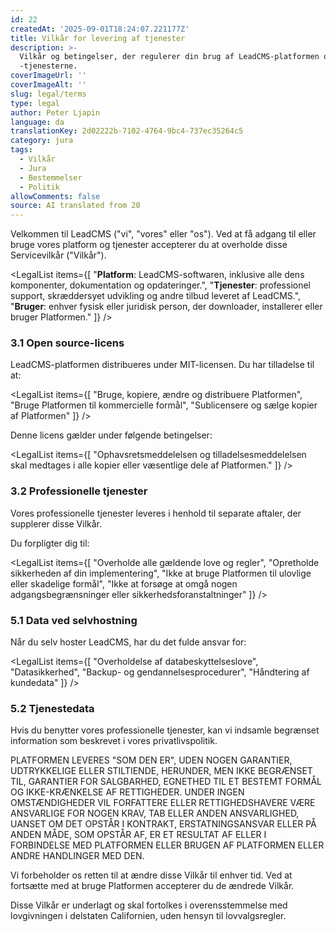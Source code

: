```yaml
---
id: 22
createdAt: '2025-09-01T18:24:07.221177Z'
title: Vilkår for levering af tjenester
description: >-
  Vilkår og betingelser, der regulerer din brug af LeadCMS-platformen og
  -tjenesterne.
coverImageUrl: ''
coverImageAlt: ''
slug: legal/terms
type: legal
author: Peter Ljapin
language: da
translationKey: 2d02222b-7102-4764-9bc4-737ec35264c5
category: jura
tags:
  - Vilkår
  - Jura
  - Bestemmelser
  - Politik
allowComments: false
source: AI translated from 20
---
```


<LegalSection title="1. Introduktion">

Velkommen til LeadCMS ("vi", "vores" eller "os"). Ved at få adgang til eller bruge vores platform og tjenester accepterer du at overholde disse Servicevilkår ("Vilkår").

</LegalSection>

<LegalSection title="2. Definitioner">

<LegalList items={[
  "<strong>Platform</strong>: LeadCMS-softwaren, inklusive alle dens komponenter, dokumentation og opdateringer.",
  "<strong>Tjenester</strong>: professionel support, skræddersyet udvikling og andre tilbud leveret af LeadCMS.",
  "<strong>Bruger</strong>: enhver fysisk eller juridisk person, der downloader, installerer eller bruger Platformen."
]} />

</LegalSection>

<LegalSection title="3. Licens og brugsrettigheder">

### 3.1 Open source-licens

LeadCMS-platformen distribueres under MIT-licensen. Du har tilladelse til at:

<LegalList items={[
  "Bruge, kopiere, ændre og distribuere Platformen",
  "Bruge Platformen til kommercielle formål",
  "Sublicensere og sælge kopier af Platformen"
]} />

Denne licens gælder under følgende betingelser:

<LegalList items={[
  "Ophavsretsmeddelelsen og tilladelsesmeddelelsen skal medtages i alle kopier eller væsentlige dele af Platformen."
]} />

### 3.2 Professionelle tjenester

Vores professionelle tjenester leveres i henhold til separate aftaler, der supplerer disse Vilkår.

</LegalSection>

<LegalSection title="4. Brugerens forpligtelser">

Du forpligter dig til:

<LegalList items={[
  "Overholde alle gældende love og regler",
  "Opretholde sikkerheden af din implementering",
  "Ikke at bruge Platformen til ulovlige eller skadelige formål",
  "Ikke at forsøge at omgå nogen adgangsbegrænsninger eller sikkerhedsforanstaltninger"
]} />

</LegalSection>

<LegalSection title="5. Fortrolighed og data">

### 5.1 Data ved selvhostning

Når du selv hoster LeadCMS, har du det fulde ansvar for:

<LegalList items={[
  "Overholdelse af databeskyttelseslove",
  "Datasikkerhed",
  "Backup- og gendannelsesprocedurer",
  "Håndtering af kundedata"
]} />

### 5.2 Tjenestedata

Hvis du benytter vores professionelle tjenester, kan vi indsamle begrænset information som beskrevet i vores privatlivspolitik.

</LegalSection>

<LegalSection title="6. Fraskrivelse af garantier">

<DisclaimerBox>
PLATFORMEN LEVERES "SOM DEN ER", UDEN NOGEN GARANTIER, UDTRYKKELIGE ELLER STILTIENDE, HERUNDER, MEN IKKE BEGRÆNSET TIL, GARANTIER FOR SALGBARHED, EGNETHED TIL ET BESTEMT FORMÅL OG IKKE-KRÆNKELSE AF RETTIGHEDER.
</DisclaimerBox>

</LegalSection>

<LegalSection title="7. Ansvarsbegrænsning">

<DisclaimerBox>
UNDER INGEN OMSTÆNDIGHEDER VIL FORFATTERE ELLER RETTIGHEDSHAVERE VÆRE ANSVARLIGE FOR NOGEN KRAV, TAB ELLER ANDEN ANSVARLIGHED, UANSET OM DET OPSTÅR I KONTRAKT, ERSTATNINGSANSVAR ELLER PÅ ANDEN MÅDE, SOM OPSTÅR AF, ER ET RESULTAT AF ELLER I FORBINDELSE MED PLATFORMEN ELLER BRUGEN AF PLATFORMEN ELLER ANDRE HANDLINGER MED DEN.
</DisclaimerBox>

</LegalSection>

<LegalSection title="8. Ændringer af Vilkårene">

Vi forbeholder os retten til at ændre disse Vilkår til enhver tid. Ved at fortsætte med at bruge Platformen accepterer du de ændrede Vilkår.

</LegalSection>

<LegalSection title="9. Gældende lov">

Disse Vilkår er underlagt og skal fortolkes i overensstemmelse med lovgivningen i delstaten Californien, uden hensyn til lovvalgsregler.

</LegalSection>

<LegalSection title="10. Kontakt">

<ContactInfo type="email" value="legal@leadcms.ai" label="E-mail" />

</LegalSection>
